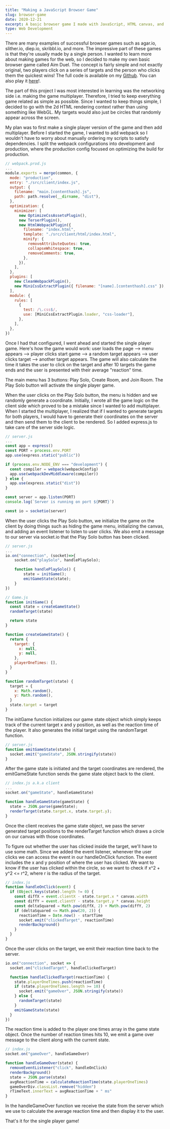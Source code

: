 ---
title: "Making a JavaScript Browser Game"
slug: browser-game
date: 2020-12-21
excerpt: A basic browser game I made with JavaScript, HTML canvas, and more.
type: Web Development
---

There are many examples of successful browser games such as agar.io, slither.io, diep.io, skribbl.io, and more. The impressive part of these games is that they're usually made by a single
person. I wanted to learn more about making games for the web, so I decided to make my own basic browser game called Aim Duel. The concept is fairly simple and not exactly original, two players click on a
series of targets and the person who clicks them the quickest wins! The full code is available on my <a href="https://github.com/jyotirsai/aimduel">Github</a>. You can also play it <a href="https://stormy-spire-67616.herokuapp.com/">here</a>!.

The part of this project I was most interested in learning was the networking side i.e. making the game multiplayer. Therefore, I tried to keep everything game related as simple as possible.
Since I wanted to keep things simple, I decided to go with the 2d HTML rendering context rather than using something like WebGL. My targets would also just be circles that randomly appear across the screen.

My plan was to first make a single player version of the game and then add multiplayer. Before I started the game, I wanted to add webpack so I wouldn't have to worry about manually ordering my scripts to satisfy
dependencies. I split the webpack configurations into development and production, where the production config focused on optimizing the build for production.

```js {1}
// webpack.prod.js
...
module.exports = merge(common, {
  mode: "production",
  entry: "./src/client/index.js",
  output: {
    filename: "main.[contenthash].js",
    path: path.resolve(__dirname, "dist"),
  },
  optimization: {
    minimizer: [
      new OptimizeCssAssetsPlugin(),
      new TerserPlugin(),
      new HtmlWebpackPlugin({
        filename: "index.html",
        template: "./src/client/html/index.html",
        minify: {
          removeAttributeQuotes: true,
          collapseWhitespace: true,
          removeComments: true,
        },
      }),
    ],
  },
  plugins: [
    new CleanWebpackPlugin(),
    new MiniCssExtractPlugin({ filename: "[name].[contenthash].css" }),
  ],
  module: {
    rules: [
      {
        test: /\.css$/,
        use: [MiniCssExtractPlugin.loader, "css-loader"],
      },
    ],
  },
})
```

Once I had that configured, I went ahead
and started the single player game. Here's how the game would work: user loads the page --> menu appears --> player clicks start game --> a random target appears --> user clicks target --> another target appears. The game
will also calculate the time it takes the user to click on the target and after 10 targets the game ends and the user is presented with their average "reaction" time.

The main menu has 3 buttons: Play Solo, Create Room, and Join Room. The Play Solo button will activate the single player game.

When the user clicks on the Play Solo button, the menu is hidden and we randomly generate a coordinate. Initially, I wrote all the game logic on the client side which proved to be a mistake since
I wanted to add multiplayer. When I started the multiplayer, I realized that if I wanted to generate targets for both players, I would have to generate their coordinates on the server and then
send them to the client to be rendered. So I added express.js to take care of the server side logic.

```js {1}
// server.js
...
const app = express()
const PORT = process.env.PORT
app.use(express.static("public"))

if (process.env.NODE_ENV === "development") {
  const compiler = webpack(webpackConfig)
  app.use(webpackDevMiddleware(compiler))
} else {
  app.use(express.static("dist"))
}

const server = app.listen(PORT)
console.log(`Server is running on port ${PORT}`)

const io = socketio(server)
```

When the user clicks the Play Solo button, we initialize the game on the client by doing things such as hiding the game menu, initializing the canvas, and adding an event listener to listen to user clicks.
We also emit a message to our server via socket.io that the Play Solo button has been clicked.

```js {1}
// server.js
...
io.on("connection", (socket)=>{
    socket.on("playSolo", handlePlaySolo);

    function handlePlaySolo() {
        state = initGame();
        emitGameState(state);
    }
})
```

```js {1}
// Game.js
function initGame() {
  const state = createGameState()
  randomTarget(state)

  return state
}

function createGameState() {
  return {
    target: {
      x: null,
      y: null,
    },
    playerOneTimes: [],
  }
}

function randomTarget(state) {
  target = {
    x: Math.random(),
    y: Math.random(),
  }
  state.target = target
}
```

The initGame function initializes our game state object which simply keeps track of the current target x and y position, as well as the reaction time of the player. It also generates
the initial target using the randomTarget function.

```js {1}
// server.js
function emitGameState(state) {
  socket.emit("gameState", JSON.stringify(state))
}
```

After the game state is initiated and the target coordinates are rendered, the emitGameState function sends the game state object back to the client.

```js {1}
// index.js a.k.a client
...
socket.on("gameState", handleGameState)

function handleGameState(gameState) {
  state = JSON.parse(gameState);
  renderTarget(state.target.x, state.target.y);
}

```

Once the client receives the game state object, we pass the server generated target positions to the renderTarget function which draws a circle on our canvas with those coordinates.

To figure out whether the user has clicked inside the target, we'll have to use some math. Since we added the event listener, whenever the user clicks we can access the event in our
handleOnClick function. The event includes the x and y position of where the user has clicked. We want to know if the user has clicked within the circle, so we want to check if x^2 + y^2 <= r^2, where
r is the radius of the target.

```js {1}
// index.js
function handleOnClick(event) {
  if (Object.keys(state).length != 0) {
    const diffX = event.clientX - state.target.x * canvas.width
    const diffY = event.clientY - state.target.y * canvas.height
    const deltaSquared = Math.pow(diffX, 2) + Math.pow(diffY, 2)
    if (deltaSquared <= Math.pow(20, 2)) {
      reactionTime = Date.now() - startTime
      socket.emit("clickedTarget", reactionTime)
      renderBackground()
    }
  }
}
```

Once the user clicks on the target, we emit their reaction time back to the server.

```js {1}
io.on("connection", socket => {
  socket.on("clickedTarget", handleClickedTarget)

  function handleClickedTarget(reactionTime) {
    state.playerOneTimes.push(reactionTime)
    if (state.playerOneTimes.length >= 10) {
      socket.emit("gameOver", JSON.stringify(state))
    } else {
      randomTarget(state)
    }
    emitGameState(state)
  }
})
```

The reaction time is added to the player one times array in the game state object. Once the number of reaction times hits 10, we emit a game over message to the client along with the current state.

```js {1}
// index.js
socket.on("gameOver", handleGameOver)

function handleGameOver(state) {
  removeEventListener("click", handleOnClick)
  renderBackground()
  state = JSON.parse(state)
  avgReactionTime = calculateReactionTime(state.playerOneTimes)
  gameOverDiv.classList.remove("hidden")
  rTimeText.innerText = avgReactionTime + " ms"
}
```

In the handleGameOver function we receive the state from the server which we use to calculate the average reaction time and then display it to the user.

That's it for the single player game!
